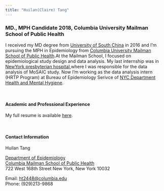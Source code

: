 ---
title: "Huilan(Claire) Tang"
---

<link rel="stylesheet" href="styles.css" type="text/css">

### MD., MPH Candidate 2018, Columbia University Mailman School of Public Health

I received my MD degree from [University of South China](http://english.usc.edu.cn/) in 2016 and I'm pursuing the MPH in Epidemiology from [Columbia University Mailman School of Public Health](https://www.mailman.columbia.edu/).At the Mailman School, I focused on epidemiological study design and data analysis. My last internship was in [NewYork presbyterian hospital](http://www.nyp.org/),where I was responsible for the data analysis of MoSAIC study. Now I'm working as the data analysis intern (HRTP Program) at Bureau of Epidemiology Serivce of [NYC Department Health and Mental Hygiene](http://www1.nyc.gov/site/doh/index.page).

<br>

#### Academic and Professional Experience

My full resume is available [here](Downloads/Huilan(Claire)Tang resume.pdf).

<br>

#### Contact Information

Huilan Tang 


[Department of Epidemiology](https://www.mailman.columbia.edu/become-student/departments/epidemiology)  
[Columbia Mailman School of Public Health](http://www.mailman.columbia.edu/)  
722 West 168th Street 
New York, New York 10032  

Email: [ht2448@columbia.edu](mailto:ht2448@columbia.edu)  
Phone: (929)213-9868 




